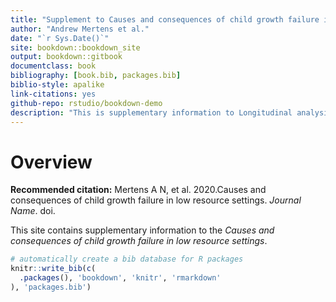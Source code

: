 ```yaml
--- 
title: "Supplement to Causes and consequences of child growth failure in low resource settings"
author: "Andrew Mertens et al."
date: "`r Sys.Date()`"
site: bookdown::bookdown_site
output: bookdown::gitbook
documentclass: book
bibliography: [book.bib, packages.bib]
biblio-style: apalike
link-citations: yes
github-repo: rstudio/bookdown-demo
description: "This is supplementary information to Longitudinal analysis of early childhood stunting in low-resource settings"
---
```


# Overview

**Recommended citation:** Mertens A N, et al. 2020.Causes and consequences of child growth failure in low resource settings. *Journal Name*. doi. 

This site contains supplementary information to the *Causes and consequences of child growth failure in low resource settings*. 


```r
# automatically create a bib database for R packages
knitr::write_bib(c(
  .packages(), 'bookdown', 'knitr', 'rmarkdown'
), 'packages.bib')
```
